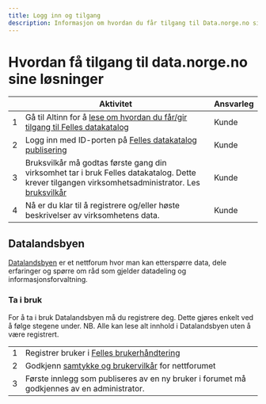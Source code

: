 ```yaml
---
title: Logg inn og tilgang
description: Informasjon om hvordan du får tilgang til Data.norge.no sine løsninger.
---
```


# Hvordan få tilgang til data.norge.no sine løsninger

|     | Aktivitet                                                                                                                                                                                         | Ansvarleg |
| --- | ------------------------------------------------------------------------------------------------------------------------------------------------------------------------------------------------- | --------- |
| 1   | Gå til Altinn for å [lese om hvordan du får/gir tilgang til Felles datakatalog](https://info.altinn.no/skjemaoversikt/digitaliseringsdirektoratet/felles-datakatalog/)                            | Kunde     |
| 2   | Logg inn med ID-porten på [Felles datakatalog publisering](https://data.norge.no/publishing)                                                                                                      | Kunde     |
| 3   | Bruksvilkår må godtas første gang din virksomhet tar i bruk Felles datakatalog. Dette krever tilgangen virksomhetsadministrator. Les [bruksvilkår](https://data.norge.no/publishing/terms-of-use) | Kunde     |
| 4   | Nå er du klar til å registrere og/eller høste beskrivelser av virksomhetens data.                                                                                                                 | Kunde     |

## Datalandsbyen

[Datalandsbyen](https://datalandsbyen.norge.no/) er et nettforum hvor man kan etterspørre data, dele erfaringer og spørre om råd som gjelder datadeling og informasjonsforvaltning.

### Ta i bruk

For å ta i bruk Datalandsbyen må du registrere deg. Dette gjøres enkelt ved å følge stegene under.
NB. Alle kan lese alt innhold i Datalandsbyen uten å være registrert.

|     |                                                                                                                                                                     |
| --- | ------------------------------------------------------------------------------------------------------------------------------------------------------------------- |
| 1   | Registrer bruker i [Felles brukerhåndtering](https://user.difi.no/auth/realms/difi/login-actions/authenticate?client_id=felles-datakatalog-prod&tab_id=VWHF5qpHL-g) |
| 2   | Godkjenn [samtykke og brukervilkår](https://datalandsbyen.norge.no/consent) for nettforumet                                                                         |
| 3   | Første innlegg som publiseres av en ny bruker i forumet må godkjennes av en administrator.                                                                          |
